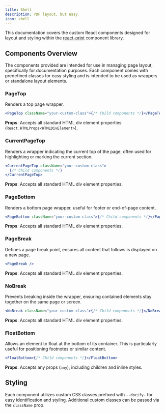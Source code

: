 ```yaml
---
title: Shell
description: PDF layout, but easy.
icon: shell
---
```


This documentation covers the custom React components designed for layout and styling within the [react-print](https://github.com/OnedocLabs/react-print) component library.

## Components Overview

The components provided are intended for use in managing page layout, specifically for documentation purposes. Each component comes with predefined classes for easy styling and is intended to be used as wrappers or standalone layout elements.

### PageTop

Renders a top page wrapper.

```jsx
<PageTop className="your-custom-class">{/* Child components */}</PageTop>
```

**Props**: Accepts all standard HTML div element properties (`React.HTMLProps<HTMLDivElement>`).

### CurrentPageTop

Renders a wrapper indicating the current top of the page, often used for highlighting or marking the current section.

```jsx
<CurrentPageTop className="your-custom-class">
  {/* Child components */}
</CurrentPageTop>
```

**Props**: Accepts all standard HTML div element properties.

### PageBottom

Renders a bottom page wrapper, useful for footer or end-of-page content.

```jsx
<PageBottom className="your-custom-class">{/* Child components */}</PageBottom>
```

**Props**: Accepts all standard HTML div element properties.

### PageBreak

Defines a page break point, ensures all content that follows is displayed on a new page.

```jsx
<PageBreak />
```

**Props**: Accepts all standard HTML div element properties.

### NoBreak

Prevents breaking inside the wrapper, ensuring contained elements stay together on the same page or screen.

```jsx
<NoBreak className="your-custom-class">{/* Child components */}</NoBreak>
```

**Props**: Accepts all standard HTML div element properties.

### FloatBottom

Allows an element to float at the bottom of its container. This is particularly useful for positioning footnotes or similar content.

```jsx
<FloatBottom>{/* Child components */}</FloatBottom>
```

**Props**: Accepts any props (`any`), including children and inline styles.

## Styling

Each component utilizes custom CSS classes prefixed with `--docify-` for easy identification and styling. Additional custom classes can be passed via the `className` prop.
